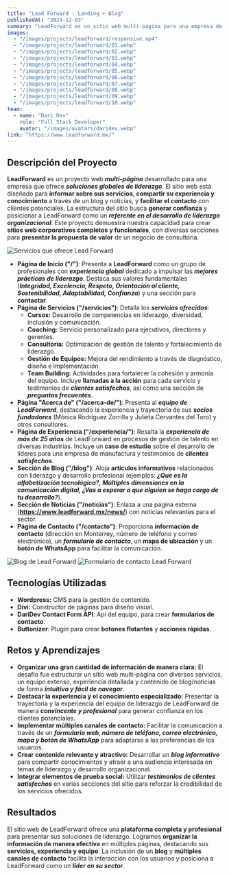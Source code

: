 ```yaml
---
title: "Lead Forward - Landing + Blog"
publishedAt: "2024-12-03"
summary: "LeadForward es un sitio web multi-página para una empresa de soluciones de liderazgo, diseñado para informar sobre sus servicios, compartir su experiencia a través de un blog y facilitar el contacto con clientes potenciales. El sitio busca generar confianza y destacar su experiencia en el desarrollo de liderazgo organizacional."
images:
  - "/images/projects/leadforward/responsive.mp4"
  - "/images/projects/leadforward/01.webp"
  - "/images/projects/leadforward/02.webp"
  - "/images/projects/leadforward/03.webp"
  - "/images/projects/leadforward/04.webp"
  - "/images/projects/leadforward/05.webp"
  - "/images/projects/leadforward/06.webp"
  - "/images/projects/leadforward/07.webp"
  - "/images/projects/leadforward/08.webp"
  - "/images/projects/leadforward/09.webp"
  - "/images/projects/leadforward/10.webp"
team:
  - name: "Dari Dev"
    role: "Full Stack Developer"
    avatar: "/images/avatars/daridev.webp"
link: "https://www.leadforward.mx/"
---
```


## Descripción del Proyecto

**LeadForward** es un proyecto web **_multi-página_** desarrollado para una empresa que ofrece **_soluciones globales de liderazgo_**. El sitio web está diseñado para **informar sobre sus servicios**, **compartir su experiencia y conocimiento** a través de un blog y noticias, y **facilitar el contacto** con clientes potenciales. La estructura del sitio busca **generar confianza** y posicionar a LeadForward como un **_referente en el desarrollo de liderazgo organizacional_**. Este proyecto demuestra nuestra capacidad para crear **sitios web corporativos completos y funcionales**, con diversas secciones para **presentar la propuesta de valor** de un negocio de consultoría.

![Servicios que ofrece Lead Forward](/images/projects/leadforward/02.webp)

* **Página de Inicio ("/")**: Presenta a **LeadForward** como un grupo de profesionales con **_experiencia global_** dedicado a impulsar las **_mejores prácticas de liderazgo_**. Destaca sus valores fundamentales (**_Integridad, Excelencia, Respeto, Orientación al cliente, Sostenibilidad, Adaptabilidad, Confianza_**) y una sección para **contactar**.
* **Página de Servicios ("/servicios")**: Detalla los **_servicios ofrecidos_**:
    * **Cursos:** Desarrollo de competencias en liderazgo, diversidad, inclusión y comunicación.
    * **Coaching:** Servicio personalizado para ejecutivos, directores y gerentes.
    * **Consultoría:** Optimización de gestión de talento y fortalecimiento de liderazgo.
    * **Gestión de Equipos:** Mejora del rendimiento a través de diagnóstico, diseño e implementación.
    * **Team Building:** Actividades para fortalecer la cohesión y armonía del equipo.
    Incluye **llamadas a la acción** para cada servicio y testimonios de **_clientes satisfechos_**, así como una sección de **_preguntas frecuentes_**.
* **Página "Acerca de" ("/acerca-de/")**: Presenta al **_equipo de LeadForward_**, destacando la experiencia y trayectoria de sus **_socios fundadores_** (Mónica Rodríguez Zorrilla y Julieta Cervantes del Toro) y otros consultores.
* **Página de Experiencia ("/experiencia/")**: Resalta la **_experiencia de más de 25 años_** de LeadForward en procesos de gestión de talento en diversas industrias. Incluye un **caso de estudio** sobre el desarrollo de líderes para una empresa de manufactura y testimonios de **_clientes satisfechos_**.
* **Sección de Blog ("/blog")**: Aloja **artículos informativos** relacionados con liderazgo y desarrollo profesional (ejemplos: ***¿Qué es la alfabetización tecnológica?, Múltiples dimensiones en la comunicación digital, ¿Vas a esperar a que alguien se haga cargo de tu desarrollo?***).
* **Sección de Noticias ("/noticias")**: Enlaza a una página externa (**https://www.leadforward.mx/news/**) con noticias relevantes para el sector.
* **Página de Contacto ("/contacto")**: Proporciona **información de contacto** (dirección en Monterrey, número de teléfono y correo electrónico), un **_formulario de contacto_**, un **mapa de ubicación** y un **botón de WhatsApp** para facilitar la comunicación.

![Blog de Lead Forward](/images/projects/leadforward/08.webp)
![Formulario de contacto Lead Forward](/images/projects/leadforward/10.webp)

## Tecnologías Utilizadas

- **Wordpress:** CMS para la gestión de contenido.
- **Divi:** Constructor de páginas para diseño visual.
- **DariDev Contact Form API**: Api del equipo, para crear **formularios de contacto**.
- **Buttonizer**: Plugin para crear **botones flotantes** y **acciones rápidas**.

## Retos y Aprendizajes

* **Organizar una gran cantidad de información de manera clara:** El desafío fue estructurar un sitio web multi-página con diversos servicios, un equipo extenso, experiencia detallada y contenido de blog/noticias de forma **_intuitiva y fácil de navegar_**.
* **Destacar la experiencia y el conocimiento especializado:** Presentar la trayectoria y la experiencia del equipo de liderazgo de LeadForward de manera **_convincente y profesional_** para generar confianza en los clientes potenciales.
* **Implementar múltiples canales de contacto:** Facilitar la comunicación a través de un **_formulario web, número de teléfono, correo electrónico, mapa y botón de WhatsApp_** para adaptarse a las preferencias de los usuarios.
* **Crear contenido relevante y atractivo:** Desarrollar un **_blog informativo_** para compartir conocimientos y atraer a una audiencia interesada en temas de liderazgo y desarrollo organizacional.
* **Integrar elementos de prueba social:** Utilizar **_testimonios de clientes satisfechos_** en varias secciones del sitio para reforzar la credibilidad de los servicios ofrecidos.

## Resultados

El sitio web de LeadForward ofrece una **plataforma completa y profesional** para presentar sus soluciones de liderazgo. Logramos **organizar la información de manera efectiva** en múltiples páginas, destacando sus **servicios, experiencia y equipo**. La inclusión de un **blog** y **múltiples canales de contacto** facilita la interacción con los usuarios y posiciona a LeadForward como un **_líder en su sector_**.